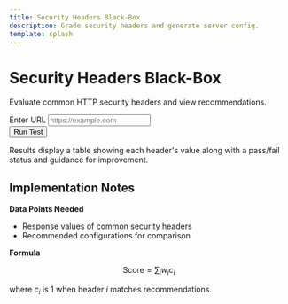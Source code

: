 ```yaml
---
title: Security Headers Black-Box
description: Grade security headers and generate server config.
template: splash
---
```


<div id="security-root" class="container my-4">
  <div class="row justify-content-center">
    <div class="col-lg-8">
      <div class="text-center mb-4">
        <h1>Security Headers Black-Box</h1>
        <p>Evaluate common HTTP security headers and view recommendations.</p>
      </div>
      <form id="security-form" class="row gy-2 gx-3 align-items-end mb-3">
        <div class="col-md-8">
          <label for="security-url" class="form-label">Enter URL</label>
          <input type="url" id="security-url" name="url" placeholder="https://example.com" class="form-control" />
        </div>
        <div class="col-auto">
          <button type="submit" class="btn btn-primary mt-3">Run Test</button>
        </div>
      </form>
      <div id="security-results"></div>
    </div>
  </div>
</div>

<script type="module" src="/js/security-headers-black-box.js" defer></script>

Results display a table showing each header's value along with a pass/fail
status and guidance for improvement.

## Implementation Notes

**Data Points Needed**

- Response values of common security headers
- Recommended configurations for comparison

**Formula**

$$
\text{Score} = \sum_i w_i c_i
$$

where $c_i$ is 1 when header $i$ matches recommendations.
